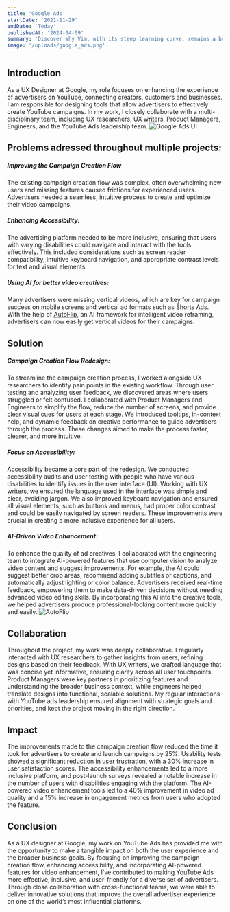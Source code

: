 ```yaml
---
title: 'Google Ads'
startDate: '2021-11-29'
endDate: 'Today'
publishedAt: '2024-04-09'
summary: 'Discover why Vim, with its steep learning curve, remains a beloved tool among developers for editing code efficiently and effectively.'
image: '/uploads/google_ads.png'
---
```

## Introduction

As a UX Designer at Google, my role focuses on enhancing the experience of advertisers on YouTube, connecting creators, customers and businesses. I am responsible for designing tools that allow advertisers to effectively create YouTube campaigns. In my work, I closely collaborate with a multi-disciplinary team, including UX researchers, UX writers, Product Managers, Engineers, and the YouTube Ads leadership team.
![Google Ads UI](/uploads/google-ads-ui.png)

## Problems adressed throughout multiple projects:

##### Improving the Campaign Creation Flow
The existing campaign creation flow was complex, often overwhelming new users and missing features caused frictions for experienced users. Advertisers needed a seamless, intuitive process to create and optimize their video campaigns. 

##### Enhancing Accessibility:
The advertising platform needed to be more inclusive, ensuring that users with varying disabilities could navigate and interact with the tools effectively. This included considerations such as screen reader compatibility, intuitive keyboard navigation, and appropriate contrast levels for text and visual elements.

##### Using AI for better video creatives:
Many advertisers were missing vertical videos, which are key for campaign success on mobile screens and vertical ad formats such as Shorts Ads. With the help of [AutoFlip](https://research.google/blog/autoflip-an-open-source-framework-for-intelligent-video-reframing/), an AI framework for intelligent video reframing, advertisers can now easily get vertical videos for their campaigns.

## Solution

##### Campaign Creation Flow Redesign:
To streamline the campaign creation process, I worked alongside UX researchers to identify pain points in the existing workflow. Through user testing and analyzing user feedback, we discovered areas where users struggled or felt confused. I collaborated with Product Managers and Engineers to simplify the flow, reduce the number of screens, and provide clear visual cues for users at each stage. We introduced tooltips, in-context help, and dynamic feedback on creative performance to guide advertisers through the process. These changes aimed to make the process faster, clearer, and more intuitive.

##### Focus on Accessibility:
Accessibility became a core part of the redesign. We conducted accessibility audits and user testing with people who have various disabilities to identify issues in the user interface (UI). Working with UX writers, we ensured the language used in the interface was simple and clear, avoiding jargon. We also improved keyboard navigation and ensured all visual elements, such as buttons and menus, had proper color contrast and could be easily navigated by screen readers. These improvements were crucial in creating a more inclusive experience for all users.

##### AI-Driven Video Enhancement:
To enhance the quality of ad creatives, I collaborated with the engineering team to integrate AI-powered features that use computer vision to analyze video content and suggest improvements. For example, the AI could suggest better crop areas, recommend adding subtitles or captions, and automatically adjust lighting or color balance. Advertisers received real-time feedback, empowering them to make data-driven decisions without needing advanced video editing skills. By incorporating this AI into the creative tools, we helped advertisers produce professional-looking content more quickly and easily.
![AutoFlip](/uploads/autoflip.gif)

## Collaboration

Throughout the project, my work was deeply collaborative. I regularly interacted with UX researchers to gather insights from users, refining designs based on their feedback. With UX writers, we crafted language that was concise yet informative, ensuring clarity across all user touchpoints. Product Managers were key partners in prioritizing features and understanding the broader business context, while engineers helped translate designs into functional, scalable solutions. My regular interactions with YouTube ads leadership ensured alignment with strategic goals and priorities, and kept the project moving in the right direction.

## Impact

The improvements made to the campaign creation flow reduced the time it took for advertisers to create and launch campaigns by 25%. Usability tests showed a significant reduction in user frustration, with a 30% increase in user satisfaction scores. The accessibility enhancements led to a more inclusive platform, and post-launch surveys revealed a notable increase in the number of users with disabilities engaging with the platform. The AI-powered video enhancement tools led to a 40% improvement in video ad quality and a 15% increase in engagement metrics from users who adopted the feature.

## Conclusion

As a UX designer at Google, my work on YouTube Ads has provided me with the opportunity to make a tangible impact on both the user experience and the broader business goals. By focusing on improving the campaign creation flow, enhancing accessibility, and incorporating AI-powered features for video enhancement, I’ve contributed to making YouTube Ads more effective, inclusive, and user-friendly for a diverse set of advertisers. Through close collaboration with cross-functional teams, we were able to deliver innovative solutions that improve the overall advertiser experience on one of the world’s most influential platforms.